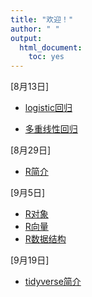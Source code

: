 ```yaml
---
title: "欢迎！"
author: " "
output: 
  html_document: 
    toc: yes
---
```





[8月13日]

- [logistic回归](doc/logistic/logistics-回归.html)

- [多重线性回归](doc/mlr/mltln.html)


[8月29日]

- [R简介](doc/1_Rintro/1_Rintro.html)

[9月5日]

- [R对象](doc/3_baseR_objects-对象-.html)
- [R向量](doc/4_baseR_vector（向量）.html)
- [R数据结构](doc/5_baseR_data_structure（数据结构）.html)

[9月19日]

- [tidyverse简介](doc/3TidyIntro/3TidyIntro.html)